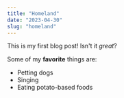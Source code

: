 ```yaml
---
title: "Homeland"
date: "2023-04-30"
slug: "homeland"
---
```


This is my first blog post! Isn't it _great_?

Some of my **favorite** things are:

- Petting dogs
- Singing
- Eating potato-based foods
